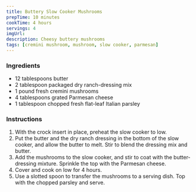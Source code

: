 ```yaml
---
title: Buttery Slow Cooker Mushrooms
prepTime: 10 minutes
cookTime: 4 hours
servings: 4
imgUrl:
description: Cheesy buttery mushrooms
tags: [cremini mushroom, mushroom, slow cooker, parmesan]
---
```


### Ingredients

- 12 tablespoons butter
- 2 tablespoon packaged dry ranch-dressing mix
- 1 pound fresh cremini mushrooms
- 4 tablespoons grated Parmesan cheese
- 1 tablespoon chopped fresh flat-leaf Italian parsley

### Instructions

1. With the crock insert in place, preheat the slow cooker to low.
1. Put the butter and the dry ranch dressing in the bottom of the slow cooker, and allow the butter to melt. Stir to blend the dressing mix and butter.
1. Add the mushrooms to the slow cooker, and stir to coat with the butter-dressing mixture. Sprinkle the top with the Parmesan cheese.
1. Cover and cook on low for 4 hours.
1. Use a slotted spoon to transfer the mushrooms to a serving dish. Top with the chopped parsley and serve.
